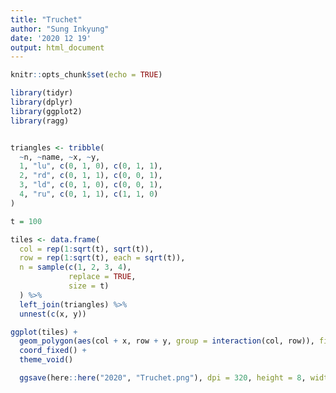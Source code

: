 ```yaml
---
title: "Truchet"
author: "Sung Inkyung"
date: '2020 12 19'
output: html_document
---
```


```r
knitr::opts_chunk$set(echo = TRUE)
```

```r
library(tidyr)
library(dplyr)
library(ggplot2)
library(ragg)


triangles <- tribble(
  ~n, ~name, ~x, ~y,
  1, "lu", c(0, 1, 0), c(0, 1, 1),
  2, "rd", c(0, 1, 1), c(0, 0, 1),
  3, "ld", c(0, 1, 0), c(0, 0, 1),
  4, "ru", c(0, 1, 1), c(1, 1, 0)
)

t = 100

tiles <- data.frame(
  col = rep(1:sqrt(t), sqrt(t)),
  row = rep(1:sqrt(t), each = sqrt(t)),
  n = sample(c(1, 2, 3, 4), 
             replace = TRUE, 
             size = t)
  ) %>% 
  left_join(triangles) %>% 
  unnest(c(x, y))

ggplot(tiles) +
  geom_polygon(aes(col + x, row + y, group = interaction(col, row)), fill = "grey20", color = "grey20") +
  coord_fixed() +
  theme_void() 

  ggsave(here::here("2020", "Truchet.png"), dpi = 320, height = 8, width = 8)

```

